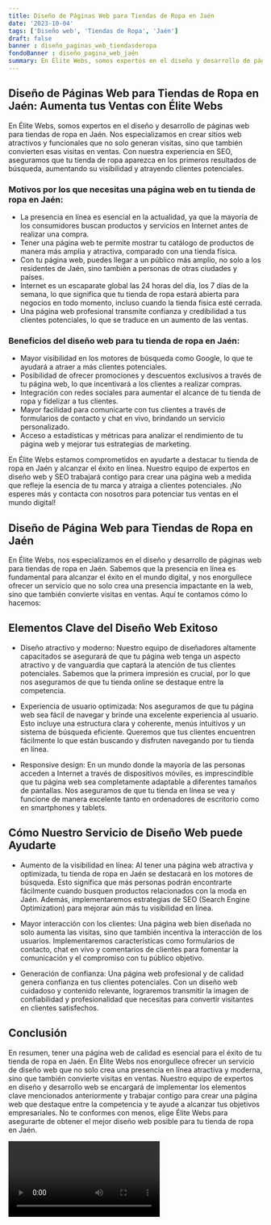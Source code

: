 ```yaml
---
title: Diseño de Páginas Web para Tiendas de Ropa en Jaén
date: '2023-10-04'
tags: ['Diseño web', 'Tiendas de Ropa', 'Jaén']
draft: false
banner : diseño_paginas_web_tiendasderopa
fondoBanner : diseño_pagina_web_jaén
summary: En Élite Webs, somos expertos en el diseño y desarrollo de páginas web para tiendas de ropa en Jaén. Nos especializamos en crear sitios web atractivos y funcionales que no solo generan visitas, sino que también convierten esas visitas en ventas. Con nuestra experiencia en SEO, aseguramos que tu tienda de ropa aparezca en los primeros resultados de búsqueda, aumentando su visibilidad y atrayendo clientes potenciales.
---
```


## Diseño de Páginas Web para Tiendas de Ropa en Jaén: Aumenta tus Ventas con Élite Webs

En Élite Webs, somos expertos en el diseño y desarrollo de páginas web para tiendas de ropa en Jaén. Nos especializamos en crear sitios web atractivos y funcionales que no solo generan visitas, sino que también convierten esas visitas en ventas. Con nuestra experiencia en SEO, aseguramos que tu tienda de ropa aparezca en los primeros resultados de búsqueda, aumentando su visibilidad y atrayendo clientes potenciales.

### Motivos por los que necesitas una página web en tu tienda de ropa en Jaén:

- La presencia en línea es esencial en la actualidad, ya que la mayoría de los consumidores buscan productos y servicios en Internet antes de realizar una compra.
- Tener una página web te permite mostrar tu catálogo de productos de manera más amplia y atractiva, comparado con una tienda física.
- Con tu página web, puedes llegar a un público más amplio, no solo a los residentes de Jaén, sino también a personas de otras ciudades y países.
- Internet es un escaparate global las 24 horas del día, los 7 días de la semana, lo que significa que tu tienda de ropa estará abierta para negocios en todo momento, incluso cuando la tienda física esté cerrada.
- Una página web profesional transmite confianza y credibilidad a tus clientes potenciales, lo que se traduce en un aumento de las ventas.

### Beneficios del diseño web para tu tienda de ropa en Jaén:

- Mayor visibilidad en los motores de búsqueda como Google, lo que te ayudará a atraer a más clientes potenciales.
- Posibilidad de ofrecer promociones y descuentos exclusivos a través de tu página web, lo que incentivará a los clientes a realizar compras.
- Integración con redes sociales para aumentar el alcance de tu tienda de ropa y fidelizar a tus clientes.
- Mayor facilidad para comunicarte con tus clientes a través de formularios de contacto y chat en vivo, brindando un servicio personalizado.
- Acceso a estadísticas y métricas para analizar el rendimiento de tu página web y mejorar tus estrategias de marketing.

En Élite Webs estamos comprometidos en ayudarte a destacar tu tienda de ropa en Jaén y alcanzar el éxito en línea. Nuestro equipo de expertos en diseño web y SEO trabajará contigo para crear una página web a medida que refleje la esencia de tu marca y atraiga a clientes potenciales. ¡No esperes más y contacta con nosotros para potenciar tus ventas en el mundo digital!

<GifSeo />

<Cta />

## Diseño de Página Web para Tiendas de Ropa en Jaén

En Élite Webs, nos especializamos en el diseño y desarrollo de páginas web para tiendas de ropa en Jaén. Sabemos que la presencia en línea es fundamental para alcanzar el éxito en el mundo digital, y nos enorgullece ofrecer un servicio que no solo crea una presencia impactante en la web, sino que también convierte visitas en ventas. Aquí te contamos cómo lo hacemos:

## Elementos Clave del Diseño Web Exitoso

- Diseño atractivo y moderno: Nuestro equipo de diseñadores altamente capacitados se asegurará de que tu página web tenga un aspecto atractivo y de vanguardia que captará la atención de tus clientes potenciales. Sabemos que la primera impresión es crucial, por lo que nos aseguramos de que tu tienda online se destaque entre la competencia.

- Experiencia de usuario optimizada: Nos aseguramos de que tu página web sea fácil de navegar y brinde una excelente experiencia al usuario. Esto incluye una estructura clara y coherente, menús intuitivos y un sistema de búsqueda eficiente. Queremos que tus clientes encuentren fácilmente lo que están buscando y disfruten navegando por tu tienda en línea.

- Responsive design: En un mundo donde la mayoría de las personas acceden a Internet a través de dispositivos móviles, es imprescindible que tu página web sea completamente adaptable a diferentes tamaños de pantallas. Nos aseguramos de que tu tienda en línea se vea y funcione de manera excelente tanto en ordenadores de escritorio como en smartphones y tablets.

## Cómo Nuestro Servicio de Diseño Web puede Ayudarte

- Aumento de la visibilidad en línea: Al tener una página web atractiva y optimizada, tu tienda de ropa en Jaén se destacará en los motores de búsqueda. Esto significa que más personas podrán encontrarte fácilmente cuando busquen productos relacionados con la moda en Jaén. Además, implementaremos estrategias de SEO (Search Engine Optimization) para mejorar aún más tu visibilidad en línea.

- Mayor interacción con los clientes: Una página web bien diseñada no solo aumenta las visitas, sino que también incentiva la interacción de los usuarios. Implementaremos características como formularios de contacto, chat en vivo y comentarios de clientes para fomentar la comunicación y el compromiso con tu público objetivo.

- Generación de confianza: Una página web profesional y de calidad genera confianza en tus clientes potenciales. Con un diseño web cuidadoso y contenido relevante, lograremos transmitir la imagen de confiabilidad y profesionalidad que necesitas para convertir visitantes en clientes satisfechos.

## Conclusión

En resumen, tener una página web de calidad es esencial para el éxito de tu tienda de ropa en Jaén. En Élite Webs nos enorgullece ofrecer un servicio de diseño web que no solo crea una presencia en línea atractiva y moderna, sino que también convierte visitas en ventas. Nuestro equipo de expertos en diseño y desarrollo web se encargará de implementar los elementos clave mencionados anteriormente y trabajar contigo para crear una página web que destaque entre la competencia y te ayude a alcanzar tus objetivos empresariales. No te conformes con menos, elige Élite Webs para asegurarte de obtener el mejor diseño web posible para tu tienda de ropa en Jaén.

<Video />

<CtaBot job='Tiendas de Ropa' city='Jaén'/>

<Gmaps query='Jaén+españa+maps' />